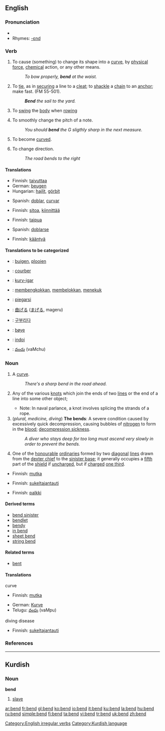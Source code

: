 ==English==

===Pronunciation===
*{{IPA|/'bɛnd/}}
*Rhymes: [[Rhymes:English:-ɛnd|-ɛnd]]

===Verb===
{{en-verb|bends|bending|bent}}

# {{transitive}} To cause (something) to change its shape into a [[curve]], by [[physical]] [[force]], [[chemical]] action, or any other means.
#: ''To bow properly, '''bend''' at the waist.''
# {{transitive}} {{nautical}} To [[tie]], as in [[securing]] a line to a [[cleat]]; to [[shackle]] a [[chain]] to an [[anchor]]; make fast. (FM 55-501).
#: '''''Bend''' the sail to the yard.''
# {{transitive}} {{nautical}} To [[swing]] the [[body]] when [[rowing]]
# {{transitive}} {{music}} To smoothly change the pitch of a note.
#: ''You should '''bend''' the G sligthly sharp in the next measure.''
# {{intransitive}}  To become [[curve]]d.
# {{intransitive}} To change direction.
#: ''The road bends to the right''

====Translations====
{{trans-top|to shape into a curve}}
*Finnish: [[taivuttaa]]
*German: [[beugen]]
*Hungarian: [[hajlít]], [[görbít]]
{{trans-mid}}
*Spanish: [[doblar]], [[curvar]]
{{trans-bottom}}

{{trans-top|to tie a line}}
*Finnish: [[sitoa]], [[kiinnittää]]
{{trans-mid}}
{{trans-bottom}}

{{trans-top|to swing the body when rowing}}
{{trans-mid}}
{{trans-bottom}}

{{trans-top|to change the pitch}}
{{trans-mid}}
{{trans-bottom}}

{{trans-top|to become curved}}
*Finnish: [[taipua]]
{{trans-mid}}
*Spanish: [[doblarse]]
{{trans-bottom}}

{{trans-top|to change direction}}
*Finnish: [[kääntyä]]
{{trans-mid}}
{{trans-bottom}}

====Translations to be categorized====
{{checktrans}}
*{{ttbc|Dutch}}: [[buigen]], [[plooien]] <!-- not checked -->
*{{ttbc|French}}: [[courber]]
*{{ttbc|Ido}}: [[kurv-igar]]
*{{ttbc|Indonesian}}: [[bengkok|membengkokkan]], [[belok|membelokkan]], [[tekuk|menekuk]] <!-- not checked -->
*{{ttbc|Italian}}: [[piegarsi]]
*{{ttbc|Japanese}}: [[曲げる]] ([[まげる]], mageru) <!-- not checked -->
*{{ttbc|Korean}}: [[구부리다]]
*{{ttbc|Norwegian}}: [[bøye]]
*{{ttbc|Romanian}}: [[indoi]]
*{{ttbc|Telugu}}: [[వంచు]] (vaMchu)

===Noun===
{{en-noun}}

# A [[curve]].
#: ''There's a sharp bend in the road ahead.''
# {{nautical}} Any of the various [[knot]]s which join the ends of two [[line]]s or the end of a line into some other object; 
#* Note: In naval parlance, a knot involves splicing the strands of a rope.
# (''plural, medicine, diving'') '''The bends''': A severe condition caused by excessively quick decompression, causing bubbles of [[nitrogen]] to form in the [[blood]]; [[decompression sickness]].
#: ''A diver who stays deep for too long must ascend very slowly in order to prevent the bends.''
# {{heraldry}} One of the [[honourable]] [[ordinary|ordinaries]] formed by two [[diagonal]] [[line]]s drawn from the [[dexter chief]] to the [[sinister base]]; it generally occupies a [[fifth]] part of the [[shield]] if [[uncharged]], but if [[charged]] [[one third]].

{{trans-top|curve}}
*Finnish: [[mutka]]
{{trans-mid}}
{{trans-bottom}}

{{trans-top|knot}}
{{trans-mid}}
{{trans-bottom}}

{{trans-top|decompression sickness}}
*Finnish: [[sukeltajantauti]]
{{trans-mid}}
{{trans-bottom}}

{{trans-top|heraldic term}}
*Finnish: [[palkki]]
{{trans-mid}}
{{trans-bottom}}

====Derived terms====
*[[bend sinister]]
*[[bendlet]]
*[[bendy]]
*[[in bend]]
*[[sheet bend]]
*[[string bend]]

====Related terms====
*[[bent]]

====Translations====
;curve
{{top}}
*Finnish: [[mutka]]
{{mid}}
*German: [[Kurve]] {{f}}
*Telugu: [[వంపు]] (vaMpu)
{{bottom}}
;diving disease
{{top}}
*Finnish: [[sukeltajantauti]]
{{bottom}}

===References===
{{R:Heraldry 1862}}

----

==Kurdish==
===Noun===
'''bend'''

# [[slave]]

[[Category:English irregular verbs]]
[[Category:Kurdish language]]

[[ar:bend]]
[[fr:bend]]
[[gl:bend]]
[[ko:bend]]
[[io:bend]]
[[it:bend]]
[[ku:bend]]
[[la:bend]]
[[hu:bend]]
[[ru:bend]]
[[simple:bend]]
[[fi:bend]]
[[ta:bend]]
[[vi:bend]]
[[tr:bend]]
[[uk:bend]]
[[zh:bend]]